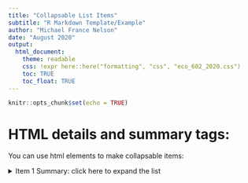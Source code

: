 ```yaml
---
title: "Collapsable List Items"
subtitle: "R Markdown Template/Example"
author: "Michael France Nelson"
date: "August 2020"
output:
  html_document:
    theme: readable
    css: !expr here::here("formatting", "css", "eco_602_2020.css")
    toc: TRUE
    toc_float: TRUE
---
```


```r
knitr::opts_chunk$set(echo = TRUE)
```



# HTML **details** and **summary** tags:


You can use html elements to make collapsable items:

<details>

<summary> 
Item 1 Summary: click here to expand the list
</summary>

- Bullet 1
- Bullet 2
- Bullet 3
- Bullet 4

</details>


```r

```

